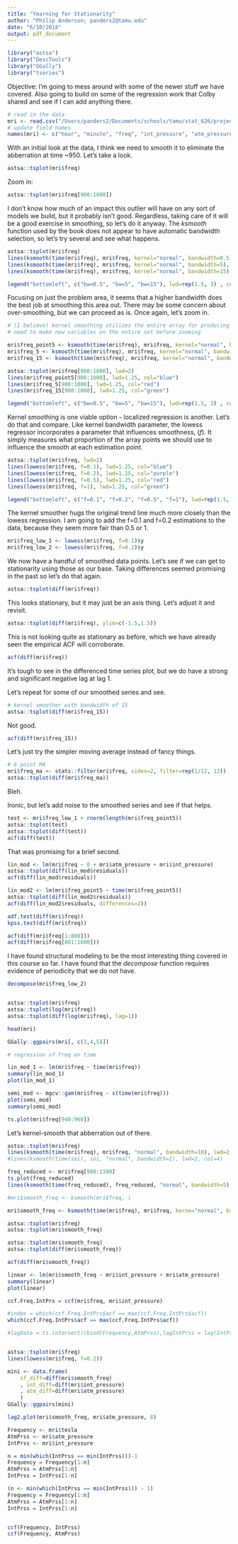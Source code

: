 ```yaml
---
title: "Yearning for Stationarity"
author: "Philip Anderson; panders2@tamu.edu"
date: "6/10/2018"
output: pdf_document
---
```


```r
library("astsa")
library("DescTools")
library("GGally")
library("tseries")
```

Objective: I'm going to mess around with some of the newer stuff we have covered.  Also going to build on some of the regression work that Colby shared and see if I can add anything there.

```r
# read in the data
mri <- read.csv("/Users/panders2/Documents/schools/tamu/stat_626/project/stat_626_proj/mri_dat_one.csv")
# update field names
names(mri) <- c("hour", "minute", "freq", "int_pressure", "atm_pressure", "tot_pressure", "tesla")
```

With an initial look at the data, I think we need to smooth it to eliminate the abberration at time ~950.  Let's take a look.

```r
astsa::tsplot(mri$freq)
```

Zoom in:

```r
astsa::tsplot(mri$freq[900:1000])
```

I don't know how much of an impact this outlier will have on any sort of models we build, but it probably isn't good.  Regardless, taking care of it will be a good exercise in smoothing, so let's do it anyway.  The _ksmooth_ function used by the book does not appear to have automatic bandwidth selection, so let's try several and see what happens.

```r

astsa::tsplot(mri$freq)
lines(ksmooth(time(mri$freq), mri$freq, kernel="normal", bandwidth=0.5), lwd=1.5, col="blue")
lines(ksmooth(time(mri$freq), mri$freq, kernel="normal", bandwidth=5), lwd=1.5, col="red")
lines(ksmooth(time(mri$freq), mri$freq, kernel="normal", bandwidth=15), lwd=1.5, col="green")

legend("bottomleft", c("bw=0.5", "bw=5", "bw=15"), lwd=rep(1.5, 3) , col=c("blue", "red", "green"))

```

Focusing on just the problem area, it seems that a higher bandwidth does the best job at smoothing this area out.  There may be some concern about over-smoothing, but we can proceed as is.  Once again, let's zoom in.

```r
# (I believe) kernel smoothing utilizes the entire array for producing estimates, so we will 
# need to make new variables on the entire set before zooming

mri$freq_point5 <- ksmooth(time(mri$freq), mri$freq, kernel="normal", bandwidth=0.5)$y
mri$freq_5 <- ksmooth(time(mri$freq), mri$freq, kernel="normal", bandwidth=5)$y
mri$freq_15 <- ksmooth(time(mri$freq), mri$freq, kernel="normal", bandwidth=15)$y

astsa::tsplot(mri$freq[900:1000], lwd=2)
lines(mri$freq_point5[900:1000], lwd=1.25, col="blue")
lines(mri$freq_5[900:1000], lwd=1.25, col="red")
lines(mri$freq_15[900:1000], lwd=1.25, col="green")

legend("bottomleft", c("bw=0.5", "bw=5", "bw=15"), lwd=rep(1.5, 3) , col=c("blue", "red", "green"))
```

Kernel smoothing is one viable option - localized regression is another.  Let's do that and compare.  Like kernel bandwidth parameter, the lowess regressor incorporates a parameter that influences smoothness, (_f_).  It simply measures what proportion of the array points we should use to influence the smooth at each estimation point.

```r
astsa::tsplot(mri$freq, lwd=2)
lines(lowess(mri$freq, f=0.1), lwd=1.25, col="blue")
lines(lowess(mri$freq, f=0.2), lwd=1.25, col="purple")
lines(lowess(mri$freq, f=0.5), lwd=1.25, col="red")
lines(lowess(mri$freq, f=1), lwd=1.25, col="green")

legend("bottomleft", c("f=0.1", "f=0.2", "f=0.5", "f=1"), lwd=rep(1.5, 5) , col=c("blue", "purple",  "red", "green"))
```

The kernel smoother hugs the original trend line much more closely than the lowess regression.  I am going to add the f=0.1 and f=0.2 estimations to the data, because they seem more fair than 0.5 or 1.


```r
mri$freq_low_1 <- lowess(mri$freq, f=0.1)$y
mri$freq_low_2 <- lowess(mri$freq, f=0.2)$y

```

We now have a handful of smoothed data points.  Let's see if we can get to stationarity using those as our base.  Taking differences seemed promising in the past so let's do that again.

```r
astsa::tsplot(diff(mri$freq))
```

This looks stationary, but it may just be an axis thing.  Let's adjust it and revisit. 

```r
astsa::tsplot(diff(mri$freq), ylim=c(-1.5,1.5))
```

This is not looking quite as stationary as before, which we have already seen the empirical ACF will corroborate.

```r
acf(diff(mri$freq))
```

It's tough to see in the differenced time series plot, but we do have a strong and significant negative lag at lag 1.

Let's repeat for some of our smoothed series and see.

```r
# kernel smoother with bandwidth of 15
astsa::tsplot(diff(mri$freq_15))
```

Not good.

```r
acf(diff(mri$freq_15))
```

Let's just try the simpler moving average instead of fancy things.

```r
# 6 point MA
mri$freq_ma <- stats::filter(mri$freq, sides=2, filter=rep(1/12, 12))
astsa::tsplot(diff(mri$freq_ma))
```

Bleh.

Ironic, but let's add noise to the smoothed series and see if that helps.

```r

test <- mri$freq_low_1 + rnorm(length(mri$freq_point5))
astsa::tsplot(test)
astsa::tsplot(diff(test))
acf(diff(test))
```

That was promising for a brief second.

```r
lin_mod <- lm(mri$freq ~ 0 + mri$atm_pressure + mri$int_pressure)
astsa::tsplot(diff(lin_mod$residuals))
acf(diff(lin_mod$residuals))
```

```r
lin_mod2 <- lm(mri$freq_point5 ~ time(mri$freq_point5))
astsa::tsplot(diff(lin_mod2$residuals))
acf(diff(lin_mod2$residuals, differences=2))

```


```r
adf.test(diff(mri$freq))
kpss.test(diff(mri$freq))
```


```r
acf(diff(mri$freq[1:800]))
acf(diff(mri$freq[801:1600]))

```


I have found structural modeling to be the most interesting thing covered in this course so far.  I have found that the _decompose_ function requires evidence of periodicity that we do not have.

```r
decompose(mri$freq_low_2)
```



```r

```


```r
astsa::tsplot(mri$freq)
astsa::tsplot(log(mri$freq))
astsa::tsplot(diff(log(mri$freq), lag=1))

```


```r
head(mri)
```

```r
GGally::ggpairs(mri[, c(3,4,5)])
```


```r
# regression of freq on time

lin_mod_1 <- lm(mri$freq ~ time(mri$freq))
summary(lin_mod_1)
plot(lin_mod_1)
```

```r

semi_mod <- mgcv::gam(mri$freq ~ s(time(mri$freq)))
plot(semi_mod)
summary(semi_mod)

```

```r
ts.plot(mri$freq[940:960])

```

Let's kernel-smooth that abberration out of there.

```r
astsa::tsplot(mri$freq)
lines(ksmooth(time(mri$freq), mri$freq, "normal", bandwidth=10), lwd=2, col=4)
#lines(ksmooth(time(soi), soi, "normal", bandwidth=1), lwd=2, col=4)
```

```r
freq_reduced <- mri$freq[900:1100]
ts.plot(freq_reduced)
lines(ksmooth(time(freq_reduced), freq_reduced, "normal", bandwidth=5), lwd=1.5, col="blue") 
```

```r
#mri$smooth_freq <- ksmooth(mri$freq, )

mri$smooth_freq <- ksmooth(time(mri$freq), mri$freq, kerne="normal", bandwidth=15)$y
```

```r
astsa::tsplot(mri$freq)
astsa::tsplot(mri$smooth_freq)
```

```r
astsa::tsplot(mri$smooth_freq)
astsa::tsplot(diff(mri$smooth_freq))

acf(diff(mri$smooth_freq))

```


```r

linear <- lm(mri$smooth_freq ~ mri$int_pressure + mri$atm_pressure)
summary(linear)
plot(linear)
```


```r
ccf.Freq.IntPrs = ccf(mri$freq, mri$int_pressure)
```

```r
#index = which(ccf.Freq.IntPrs$acf == max(ccf.Freq.IntPrs$acf))
which(ccf.Freq.IntPrs$acf == max(ccf.Freq.IntPrs$acf))
```

```r
#lagData = ts.intersect(cbind(Frequency,AtmPrss),lagIntPrss = lag(IntPrss,sel.lag))



```


```r
astsa::tsplot(mri$freq)
lines(lowess(mri$freq, f=0.2))

```


```r
mini <- data.frame(
    sf_diff=diff(mri$smooth_freq)
    , int_diff=diff(mri$int_pressure)
    , atm_diff=diff(mri$atm_pressure)
    )
GGally::ggpairs(mini)

```

```r
lag2.plot(mri$smooth_freq, mri$atm_pressure, 8)
```




```r
Frequency <- mri$tesla
AtmPrss <- mri$atm_pressure
IntPrss <- mri$int_pressure

n = min(which(IntPrss == min(IntPrss)))-1
Frequency = Frequency[1:n]
AtmPrss = AtmPrss[1:n]
IntPrss = IntPrss[1:n]

```



```r
(n <- min(which(IntPrss == min(IntPrss))) - 1)
Frequency = Frequency[1:n]
AtmPrss = AtmPrss[1:n]
IntPrss = IntPrss[1:n]



```


```r

ccf(Frequency, IntPrss)
ccf(Frequency, AtmPrss)
```




